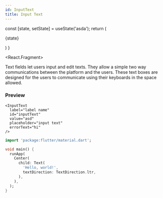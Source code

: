 ```yaml
---
id: InputText
title: Input Text
---
```



  const [state, setState] = useState('asda');
  return (
    <p>{state}</p>
  )
}

<React.Fragment>
<p>Text fields let users input and edit texts. They allow a simple two way communications between the platform and the users. These text boxes are designed for the users to communicate using their keyboards in the space allowed.</p>
<h3>Preview</h3>
<div className="tab_frame">
<Tabs
  defaultValue="tsx"
  values={[
    { label: 'Typescript', value: 'tsx', },
    { label: 'Dart', value: 'dart', },
  ]
}>
<TabItem value="tsx">
  <InputText
    label="label name"
    id="inputText"
    value="asd"
    placeholder="input text"
    errorText="hi"
  />

```tsx
<InputText
  label="label name"
  id="inputText"
  value="asd"
  placeholder="input text"
  errorText="hi"
/>
```

</TabItem>
<TabItem value="dart">

```dart
import 'package:flutter/material.dart';

void main() {
  runApp(
    Center(
      child: Text(
        'Hello, world!',
        textDirection: TextDirection.ltr,
      ),
    ),
  );
}

```

</TabItem>
</Tabs>
</div>
</React.Fragment>